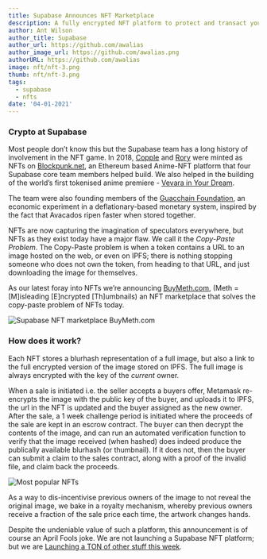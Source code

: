 ```yaml
---
title: Supabase Announces NFT Marketplace
description: A fully encrypted NFT platform to protect and transact your digital assets
author: Ant Wilson
author_title: Supabase
author_url: https://github.com/awalias
author_image_url: https://github.com/awalias.png
authorURL: https://github.com/awalias
image: nft/nft-3.png
thumb: nft/nft-3.png
tags:
  - supabase
  - nfts
date: '04-01-2021'
---
```


### Crypto at Supabase

Most people don’t know this but the Supabase team has a long history of involvement in the NFT game. In 2018, [Copple](https://www.blockpunk.net/en/collection/paul-copplestone) and [Rory](https://www.blockpunk.net/en/collection/rory-wilding) were minted as NFTs on [Blockpunk.net](https://www.blockpunk.net), an Ethereum based Anime-NFT platform that four Supabase core team members helped build. We also helped in the building of the world’s first tokenised anime premiere - [Vevara in Your Dream](https://www.animationmagazine.net/anime/first-tokenized-anime-film-vevara-in-your-dream-debuts/).

The team were also founding members of the [Guacchain Foundation](https://github.com/awalias/guacchain), an economic experiment in a deflationary-based monetary system, inspired by the fact that Avacados ripen faster when stored together.

NFTs are now capturing the imagination of speculators everywhere, but NFTs as they exist today have a major flaw. We call it the *Copy-Paste Problem*. The Copy-Paste problem is when a token contains a URL to an image hosted on the web, or even on IPFS; there is nothing stopping someone who does not own the token, from heading to that URL, and just downloading the image for themselves.

As our latest foray into NFTs we’re announcing [BuyMeth.com](https://buymeth.com/), (Meth = [M]isleading [E]ncrypted [Th]umbnails) an NFT marketplace that solves the copy-paste problem of NFTs today. 

![Supabase NFT marketplace BuyMeth.com](/new/images/blog/nft/nft-1.png)

### How does it work?

Each NFT stores a blurhash representation of a full image, but also a link to the full encrypted version of the image stored on IPFS. The full image is always encrypted with the key of the *current* owner.

When a sale is initiated i.e. the seller accepts a buyers offer, Metamask re-encrypts the image with the public key of the buyer, and uploads it to IPFS, the url in the NFT is updated and the buyer assigned as the new owner. After the sale, a 1 week challenge period is initiated where the proceeds of the sale are kept in an escrow contract. The buyer can then decrypt the contents of the image, and can run an automated verification function to verify that the image received (when hashed) does indeed produce the publically available blurhash (or thumbnail). If it does not, then the buyer can submit a claim to the sales contract, along with a proof of the invalid file, and claim back the proceeds.

![Most popular NFTs](/new/images/blog/nft/nft-2.png)

As a way to dis-incentivise previous owners of the image to not reveal the original image, we bake in a royalty mechanism, whereby previous owners receive a fraction of the sale price each time, the artwork changes hands.

Despite the undeniable value of such a platform, this announcement is of course an April Fools joke. We are not launching a Supabase NFT platform; but we are [Launching a TON of other stuff this week](https://supabase.io/new/blog/2021/03/25/launch-week).
